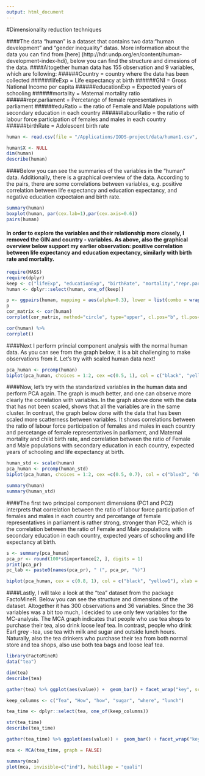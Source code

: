 ```yaml
---
output: html_document
---
```



#Dimensionality reduction techniques 

####The data "human" is a dataset that contains two data:"human development" and "gender inequality" datas. More information about the data you can find from [here] (http://hdr.undp.org/en/content/human-development-index-hdi), below you can find the structure and dimesions of the data. 
####Altogether human data has 155 observation and 9 variables, which are following: 
######Country = country where the data has been collected
######lifeExp = Life expectancy at birth
######GNI = Gross National Income per capita
######educationExp = Expected years of schooling 
######mortality = Maternal mortality ratio
######repr.parliament = Percetange of female representatives in parliament
######eduRatio = the ratio of Female and Male populations with secondary education in each country
######labourRatio = the ratio of labour force participation of females and males in each country
######birthRate = Adolescent birth rate

```r
human <- read.csv(file = "/Applications/IODS-project/data/human1.csv", sep =",", header =TRUE)

human$X <- NULL
dim(human)
describe(human)

```

####Below you can see the summaries of the variables in the "human" data. Additionally, there is a graphical overview of the data. According to the pairs, there are some correlations between variables, e.g. positive correlation between life expectancy and education expectancy, and negative education expectaion and birth rate. 

```r
summary(human)
boxplot(human, par(cex.lab=1),par(cex.axis=0.6))
pairs(human)
```


#### In order to explore the variables and their relationship more closely, I removed the GIN and country - variables. As above, also the graphical overview below support my earlier observation: positive correlation between life expectancy and education expectancy, similarly with birth rate and mortality. 


```r
require(MASS)
require(dplyr)
keep <- c("lifeExp", "educationExp", "birthRate", "mortality","repr.parliament", "eduRatio", "labourRatio")
human <- dplyr::select(human, one_of(keep))
```

```r
p <- ggpairs(human, mapping = aes(alpha=0.3), lower = list(combo = wrap("facethist", bins = 20)))
p
cor_matrix <- cor(human) 
corrplot(cor_matrix, method="circle", type="upper", cl.pos="b", tl.pos="d", tl.cex=0.6)

cor(human) %>%
corrplot()
```

####Next I perform princial component analysis with the normal human data. As you can see from the graph below, it is a bit challenging to make observations from it. Let's try with scaled human data next! 

```r
pca_human <- prcomp(human)
biplot(pca_human, choices = 1:2, cex =c(0.5, 1), col = c("black", "yellow1"))
```

####Now, let's try with the standarized variables in the human data and perform PCA again. The graph is much better, and one can observe more clearly the correlation with variables. In the graph above done with the data that has not been scaled, shows that all the variables are in the same cluster. In contrast, the graph below done with the data that has been scaled more scatterness between variables. It shows correlations between the ratio of labour force participation of females and males in each country and percetange of female representatives in parliament, and Maternal mortality and child birth rate, and correlation between the ratio of Female and Male populations with secondary education in each country, expected years of schooling and life expectancy at birth.


```r
human_std <- scale(human)
pca_human <- prcomp(human_std)
biplot(pca_human, choices = 1:2, cex =c(0.5, 0.7), col = c("blue3", "deeppink2"), main= "Impact of inequality in human development")

summary(human)
summary(human_std)
```

####The first two principal component dimensions (PC1 and PC2) interprets that correlation between the ratio of labour force participation of females and males in each country and percetange of female representatives in parliament is rather strong, stronger than PC2, which is the correlation between the ratio of Female and Male populations with secondary education in each country, expected years of schooling and life expectancy at birth.

```r
s <- summary(pca_human)
pca_pr <- round(100*s$importance[2, ], digits = 1) 
print(pca_pr)
pc_lab <- paste0(names(pca_pr), " (", pca_pr, "%)")

biplot(pca_human, cex = c(0.8, 1), col = c("black", "yellow1"), xlab = pc_lab[1], ylab = pc_lab[2])
```


####Lastly, I will take a look at the "tea" dataset from the package FactoMineR. Below you can see the structure and dimensions of the dataset. Altogether it has 300 observations and 36 variables. Since the 36 variables was a bit too much, I decided to use only few variables for the MC-analysis. The MCA graph indicates that people who use tea shops to purchase their tea, also drink loose leaf tea. In contrast, people who drink Earl grey -tea, use tea with milk and sugar and outside lunch hours. Naturally, also the tea drinkers who purchase their tea from both normal store and tea shops, also use both tea bags and loose leaf tea. 



```r
library(FactoMineR)
data("tea")

dim(tea)
describe(tea)

gather(tea) %>% ggplot(aes(value)) +  geom_bar() + facet_wrap("key", scales = "free")  + theme(axis.text.x = element_text(angle =45, hjust = 1, size = 8))

keep_columns <- c("Tea", "How", "how", "sugar", "where", "lunch")

tea_time <- dplyr::select(tea, one_of(keep_columns))

str(tea_time)
describe(tea_time)

gather(tea_time) %>% ggplot(aes(value)) +  geom_bar() + facet_wrap("key", scales = "free")  + theme(axis.text.x = element_text(angle =45, hjust = 1, size = 8))

mca <- MCA(tea_time, graph = FALSE)

summary(mca)
plot(mca, invisible=c("ind"), habillage = "quali")

```